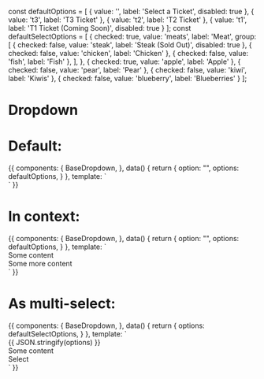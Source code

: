 const defaultOptions = [
  { value: '', label: 'Select a Ticket', disabled: true },
  { value: 't3', label: 'T3 Ticket' },
  { value: 't2', label: 'T2 Ticket' },
  { value: 't1', label: 'T1 Ticket (Coming Soon)', disabled: true }
];
const defaultSelectOptions = [
  {
    checked: true,
    value: 'meats',
    label: 'Meat',
    group: [
      { checked: false, value: 'steak', label: 'Steak (Sold Out)', disabled: true },
      { checked: false, value: 'chicken', label: 'Chicken' },
      { checked: false, value: 'fish', label: 'Fish' },
    ],
  },
  { checked: true, value: 'apple', label: 'Apple' },
  { checked: false, value: 'pear', label: 'Pear' },
  { checked: false, value: 'kiwi', label: 'Kiwis' },
  { checked: false, value: 'blueberry', label: 'Blueberries' }
];

<Meta title="Components/BaseDropdown" component={BaseDropdown} />

# Dropdown

<Props of={BaseDropdown} />

# Default:

<Preview>
  <Story name="Default">
    {{
      components: {
        BaseDropdown,
      },
      data() {
        return {
          option: "",
          options: defaultOptions,
        }
      },
      template: `
        <div class="p-16 flex justify-center w-full bg-gray-100">
          <BaseDropdown
            name="example-1"
            class="max-w-md"
            v-model="option"
            :options="options"
            />
        </div>`
    }}
  </Story>
</Preview>

# In context:

<Preview>
  <Story name="In context">
    {{
      components: {
        BaseDropdown,
      },
      data() {
        return {
          option: "",
          options: defaultOptions,
        }
      },
      template: `
        <div class="p-16 bg-gray-100 text-center">
          <div>Some content</div>
          <BaseDropdown
            name="example-3"
            class="max-w-md mx-auto"
            placeholder="Example Dropdown Placeholder"
            v-model="option"
            :options="options"
            baseOptionClass="text-left"
            />
            <div>Some more content</div>
        </div>`
    }}
  </Story>
</Preview>

# As multi-select:

<Preview>
  <Story name="As multi-select">
    {{
      components: {
        BaseDropdown,
      },
      data() {
        return {
          options: defaultSelectOptions,
        }
      },
      template: `
        <div class="my-8 p-16 bg-gray-100 text-center">
          {{
            JSON.stringify(options)
          }}
          <div>Some content</div>
          <BaseDropdown
            name="example-4"
            class="max-w-md mx-auto"
            placeholder="Example Dropdown Placeholder"
            v-model="options"
            :multiselect="true"
            baseOptionClass="text-left"
            />
            <div>Select</div>
        </div>`
    }}
  </Story>
</Preview>
